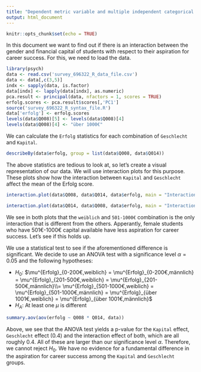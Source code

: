 ```yaml
---
title: "Dependent metric variable and multiple independent categorical variables"
output: html_document
---
```


```r
knitr::opts_chunk$set(echo = TRUE)
```

In this document we want to find out if there is an interaction between the gender and financial capital of students with respect to their aspiration for career success. For this, we need to load the data.

```r
library(psych)
data <- read.csv('survey_696322_R_data_file.csv')
data <- data[,c(3,5)]
indx <- sapply(data, is.factor)
data[indx] <- lapply(data[indx], as.numeric)
pca.result <- principal(data, nfactors = 1, scores = TRUE)
erfolg.scores <- pca.result$scores[,'PC1']
source('survey_696322_R_syntax_file.R')
data['erfolg'] <- erfolg.scores
levels(data$Q008)[5] <- levels(data$Q008)[4]
levels(data$Q008)[4] <- "über 1000€"
```

We can calculate the `Erfolg` statistics for each combination of `Geschlecht` and `Kapital`.

```r
describeBy(data$erfolg, group = list(data$Q008, data$Q014))
```

The above statistics are tedious to look at, so let's create a visual representation of our data. We will use interaction plots for this purpose. These plots show how the interaction between `Kapital` and `Geschlecht` affect the mean of the Erfolg score.

```r
interaction.plot(data$Q008, data$Q014, data$erfolg, main = "Interaction plot for Geschlecht and Kapital", xlab = "Kapital", ylab = "mean of Erfolg", trace.label = "Geschlecht")
```

```r
interaction.plot(data$Q014, data$Q008, data$erfolg, main = "Interaction plot for Kapital and Geschlecht", xlab = "Geschlecht", ylab = "mean of Erfolg", trace.label = "Kapital")
```

We see in both plots that the `weiblich` and `501-1000€` combination is the only interaction that is different from the others. Apperantly, female students who have 501€-1000€ capital available have less aspiration for career success. Let's see if this holds up.

We use a statistical test to see if the aforementioned difference is significant. We decide to use an ANOVA test with a significance level $\alpha=0.05$ and the following hypotheses:

* $H_0$: $\mu^{Erfolg}_{0-200€,weiblich} = \mu^{Erfolg}_{0-200€,männlich} = \mu^{Erfolg}_{201-500€,weiblich} = \mu^{Erfolg}_{201-500€,männlich}\\= \mu^{Erfolg}_{501-1000€,weiblich} = \mu^{Erfolg}_{501-1000€,männlich} = \mu^{Erfolg}_{über 1001€,weiblich} = \mu^{Erfolg}_{über 1001€,männlich}$
* $H_A$: At least one $\mu$ is different

```r
summary.aov(aov(erfolg ~ Q008 * Q014, data))
```

Above, we see that the ANOVA test yields a p-value for the `Kapital` effect, `Geschlecht` effect (0.4) and the interaction effect of both, which are all roughly 0.4. All of these are larger than our significance level $\alpha$. Therefore, we cannot reject $H_0$. We have no evidence for a fundamental difference in the aspiration for career success among the `Kapital` and `Geschlecht` groups.